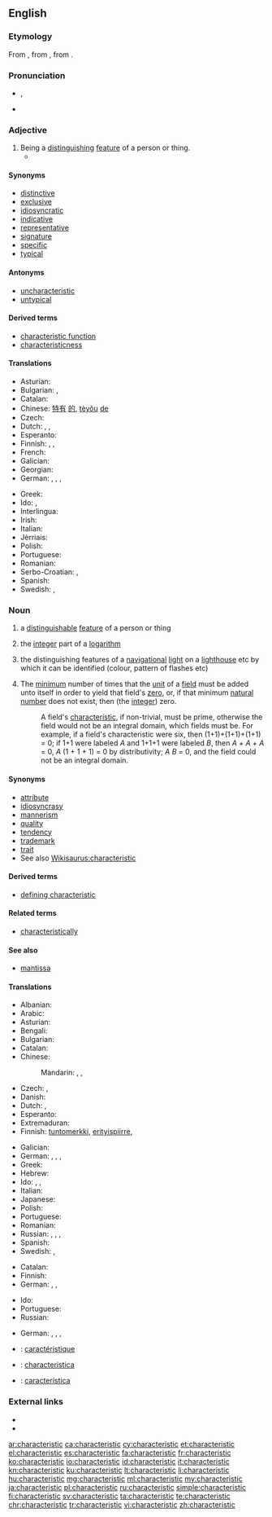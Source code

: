 ==English==

{{wikipedia}}

===Etymology===
From {{etyl|grc|en}} {{term|χαρακτηριστικός|tr=kharaktēristikos|lang=grc}}, from {{term|χαρακτηρίζω||to designate by a characteristic mark|tr=kharaktērizō|lang=grc}}, from {{term|χαρακτήρ||a mark, character|tr=kharaktēr|lang=grc}}.

===Pronunciation===
* {{IPA|/ˌkʰæɹəktəˈɹɪstɪk/}}, {{X-SAMPA|/%k{r\kt@"r\IstIk/}}
* {{audio|En-us-characteristic.ogg|Audio (US)}}

===Adjective===
{{en-adj}}

# Being a [[distinguish]]ing [[feature]] of a person or thing.
#*{{quote-book|year=1918|author={{w|W. B. Maxwell}}|chapter=12
|title=[http://openlibrary.org/works/OL1097634W The Mirror and the Lamp]
|passage=All this was extraordinarily distasteful to Churchill. It was ugly, gross. Never before had he felt such repulsion when the vicar displayed his '''characteristic''' bluntness or coarseness of speech. In the present connexion&nbsp;[&hellip;] such talk had been distressingly out of place.}}

====Synonyms====
* [[distinctive]]
* [[exclusive]]
* [[idiosyncratic]]
* [[indicative]]
* [[representative]]
* [[signature]]
* [[specific]]
* [[typical]]

====Antonyms====
* [[uncharacteristic]]
* [[untypical]]

====Derived terms====
* [[characteristic function]]
* [[characteristicness]]

====Translations====
{{trans-top|being a distinguishing feature of a person or thing}}
* Asturian: {{t|ast|carauterísticu}}
* Bulgarian: {{t+|bg|характерен}},  {{t+|bg|отличителен}}
* Catalan: {{t|ca|característic}}
* Chinese: [[特有]] [[的]], [[tèyǒu]] [[de]]
* Czech: {{t|cs|charakteristický|m}}
* Dutch: {{t+|nl|kenmerkend}},  {{t+|nl|karakteristiek}}, {{t+|nl|idiosyncratisch}}
* Esperanto: {{t+|eo|karakteriza}}
* Finnish: {{t+|fi|ominainen}}, {{t|fi|luonteenomainen}}, {{t+|fi|tunnusomainen}}
* French: {{t+|fr|caractéristique}}
* Galician: {{t|gl|característico}}
* Georgian: {{t|ka|დამახასიათებელი|sc=Geor}}
* German: {{t+|de|charakteristisch}}, {{t+|de|bezeichnend}}, {{t|de|kennzeichnend}}, {{t+|de|typisch}}
{{trans-mid}}
* Greek: {{t+|el|χαρακτηριστικός|m|tr=charaktiristikós|sc=Grek}}
* Ido: {{t+|io|karakteriziva}}, {{t+|io|distingiva}}
* Interlingua: {{t|ia|characteristic}}
* Irish: {{t|ga|aitreabúid|f}}
* Italian: {{t+|it|caratteristica}}
* Jèrriais: {{t|roa-jer|caractéthistique}}
* Polish: {{t+|pl|charakterystyczny|m}}
* Portuguese: {{t+|pt|característico}}
* Romanian: {{t+|ro|caracteristic}}
* Serbo-Croatian: {{t|sh|osobina|f}}, {{t|sh|značajka|f}}
* Spanish: {{t+|es|característico}}
* Swedish: {{t+|sv|karakteristisk}}, {{t+|sv|kännetecknande}}
{{trans-bottom}}

===Noun===
{{en-noun}}

# a [[distinguishable]] [[feature]] of a person or thing
# {{context|mathematics|lang=en}} the [[integer]] part of a [[logarithm]]
# {{context|nautical|lang=en}} the distinguishing features of a [[navigational]] [[light]] on a [[lighthouse]] etc by which it can be identified (colour, pattern of flashes etc)
# {{context|algebra|field theory|lang=en}} The [[minimum]] number of times that the [[unit]] of a [[field]] must be added unto itself in order to yield that field's [[zero]], or, if that minimum [[natural number]] does not exist, then (the [[integer]]) zero.
#: A field's [[characteristic]], if non-trivial, must be prime, otherwise the field would not be an integral domain, which fields must be. For example, if a field's characteristic were six, then (1+1)+(1+1)+(1+1) = 0; if 1+1 were labeled ''A'' and 1+1+1 were labeled ''B'', then ''A'' + ''A'' + ''A'' = 0, ''A'' (1 + 1 + 1) = 0 by distributivity; ''A'' ''B'' = 0, and the field could not be an integral domain.

====Synonyms====
* [[attribute]]
* [[idiosyncrasy]]
* [[mannerism]]
* [[quality]]
* [[tendency]]
* [[trademark]]
* [[trait]]
* See also [[Wikisaurus:characteristic]]

====Derived terms====
* [[defining characteristic]]

====Related terms====
* [[characteristically]]

====See also====
* [[mantissa]]

====Translations====
{{trans-top|distinguishing feature}}
* Albanian: {{t|sq|karakteristikë|f}}
* Arabic: {{t|ar|صفة|f|tr=ṣíffa}}
* Asturian: {{t|ast|carauterística|f}}
* Bengali: {{t|bn|বৈশিষ্ট্য|tr=boishishţţô|sc=Beng}}
* Bulgarian: {{t|bg|отличителна черта}}
* Catalan: {{t|ca|característica|f}}
* Chinese:
*: Mandarin: {{t+|cmn|特性|tr=tèxìng|sc=Hani}}, {{t+|cmn|特質|sc=Hani}}, {{t+|cmn|特质|tr=tèzhì|sc=Hani}}
* Czech: {{t+|cs|charakteristika|f}},  {{t+|cs|vlastnost|f}}
* Danish: {{t|da|karakteristik|c}}
* Dutch: {{t+|nl|trekje|n}},  {{t+|nl|karakteristiek|f}}
* Esperanto: {{t|eo|karakterizilo}}
* Extremaduran: {{t|ext|caraiterística|f}}
* Finnish: [[tuntomerkki]], [[erityispiirre]], {{t+|fi|tunnusmerkki}}
{{trans-mid}}
* Galician: {{t+|gl|característica|f}}
* German: {{t+|de|Merkmal|n}}, {{t+|de|Eigenschaft|f}}, {{t+|de|Charakteristik|f}}, {{t+|de|Eigenart|f}}
* Greek: {{t+|el|χαρακτηριστικό|n|tr=charaktiristikó|sc=Grek}}
* Hebrew: {{t|he|סממן|m|tr=sam'mán|sc=Hebr}}
* Ido: {{t+|io|karakterizivo}}, {{t+|io|traito}}, {{t+|io|proprajo}}
* Italian: {{t+|it|caratteristica}}
* Japanese: {{t+|ja|特性|tr=とくせい, tokusei|sc=Jpan}}
* Polish: {{t+|pl|cecha|f}}
* Portuguese: {{t+|pt|característica|f}}
* Romanian: {{t+|ro|caracteristică}}
* Russian: {{t|ru|характерная черта|f|tr=xaraktérnaja čertá|sc=Cyrl}}, {{t|ru|отличительная черта|f|tr=otličítel’naja čertá|sc=Cyrl}}, {{t+|ru|черта|f|tr=čertá|sc=Cyrl}}, {{t+|ru|особенность|f|tr=osóbennost’|sc=Cyrl}}
* Spanish: {{t+|es|característica|f}}
* Swedish: {{t+|sv|karakteristikum|n}}, {{qualifier|characteristics}} {{t+|sv|karakteristik|c}}
{{trans-bottom}}

{{trans-top|integer part of a logarithm}}
* Catalan: {{t|ca|característica|f}}
* Finnish: {{t+|fi|karakteristika}}
* German: {{t|de|Kennwert|n}}, {{t|de|Kenngröße|f}}, {{t+|de|Charakteristik|f}}
{{trans-mid}}
* Ido: {{t+|io|karakteristiko}}
* Portuguese: {{t+|pt|característica|f}}
* Russian: {{t+|ru|характеристика|f|tr=xarakterístika|sc=Cyrl}}
{{trans-bottom}}

{{trans-top|distinguishing features of a navigational light}}
* German: {{t+|de|Merkmal|n}}, {{t+|de|Eigenschaft|f}}, {{t+|de|Charakteristik|f}}, {{t+|de|Eigenart|f}}
{{trans-mid}}
{{trans-bottom}}

{{checktrans-top}}
* {{ttbc|fr}}: [[caractéristique]] {{f}}
* {{ttbc|ia}}: [[characteristica]]
* {{ttbc|es}}: [[característica]] {{f}}
{{trans-bottom}}

===External links===
* {{R:Webster 1913}}
* {{R:Century 1911}}

[[ar:characteristic]]
[[ca:characteristic]]
[[cy:characteristic]]
[[et:characteristic]]
[[el:characteristic]]
[[es:characteristic]]
[[fa:characteristic]]
[[fr:characteristic]]
[[ko:characteristic]]
[[io:characteristic]]
[[id:characteristic]]
[[it:characteristic]]
[[kn:characteristic]]
[[ku:characteristic]]
[[lt:characteristic]]
[[li:characteristic]]
[[hu:characteristic]]
[[mg:characteristic]]
[[ml:characteristic]]
[[my:characteristic]]
[[ja:characteristic]]
[[pl:characteristic]]
[[ru:characteristic]]
[[simple:characteristic]]
[[fi:characteristic]]
[[sv:characteristic]]
[[ta:characteristic]]
[[te:characteristic]]
[[chr:characteristic]]
[[tr:characteristic]]
[[vi:characteristic]]
[[zh:characteristic]]